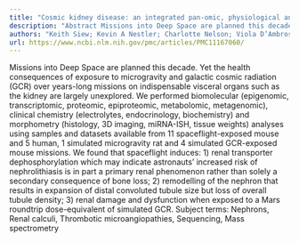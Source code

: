 ```yaml
---
title: "Cosmic kidney disease: an integrated pan-omic, physiological and morphological study into spaceflight-induced renal dysfunction"
description: "Abstract Missions into Deep Space are planned this decade. Yet the health consequences of exposure to microgravity and galactic cosmic radiation (GCR) over years-long missions on indispensable viscera..."
authors: "Keith Siew; Kevin A Nestler; Charlotte Nelson; Viola D’Ambrosio; Chutong Zhong; Zhongwang Li; Alessandra Grillo; Elizabeth R Wan; Vaksha Patel; Eliah Overbey; JangKeun Kim; Sanghee Yun; Michael B Vaughan; Chris Cheshire; Laura Cubitt; Jessica Broni-Tabi; Maneera Yousef Al-Jaber; Valery Boyko; Cem Meydan; Peter Barker; Shehbeel Arif; Fatemeh Afsari; Noah Allen; Mohammed Al-Maadheed; Selin Altinok; Nourdine Bah; Samuel Border; Amanda L Brown; Keith Burling; Margareth Cheng-Campbell; Lorianna M Colón; Lovorka Degoricija; Nichola Figg; Rebecca Finch; Jonathan Foox; Pouya Faridi; Alison French; Samrawit Gebre; Peter Gordon; Nadia Houerbi; Hossein Valipour Kahrood; Frederico C Kiffer; Aleksandra S Klosinska; Angela Kubik; Han-Chung Lee; Yinghui Li; Nicholas Lucarelli; Anthony L Marullo; Irina Matei; Colleen M McCann; Sayat Mimar; Ahmed Naglah; Jérôme Nicod; Kevin M O’Shaughnessy; Lorraine Christine De Oliveira; Leah Oswalt; Laura Ioana Patras; San-huei Lai Polo; María Rodríguez-Lopez; Candice Roufosse; Omid Sadeghi-Alavijeh; Rebekah Sanchez-Hodge; Anindya S Paul; Ralf Bernd Schittenhelm; Annalise Schweickart; Ryan T Scott; Terry Chin Choy Lim Kam Sian; Willian A da Silveira; Hubert Slawinski; Daniel Snell; Julio Sosa; Amanda M Saravia-Butler; Marshall Tabetah; Erwin Tanuwidjaya; Simon Walker-Samuel; Xiaoping Yang; Yasmin; Haijian Zhang; Jasminka Godovac-Zimmermann; Pinaki Sarder; Lauren M Sanders; Sylvain V Costes; Robert A A Campbell; Fathi Karouia; Vidya Mohamed-Alis; Samuel Rodriques; Steven Lynham; Joel Ricky Steele; Sergio Baranzini; Hossein Fazelinia; Zhongquan Dai; Akira Uruno; Dai Shiba; Masayuki Yamamoto; Eduardo ACAlmeida; Elizabeth Blaber; Jonathan C Schisler; Amelia J Eisch; Masafumi Muratani; Sara R Zwart; Scott M Smith; Jonathan M Galazka; Christopher E Mason; Afshin Beheshti; Stephen B Walsh"
url: https://www.ncbi.nlm.nih.gov/pmc/articles/PMC11167060/
---
```


Missions into Deep Space are planned this decade. Yet the health consequences of exposure to microgravity and galactic cosmic radiation (GCR) over years-long missions on indispensable visceral organs such as the kidney are largely unexplored. We performed biomolecular (epigenomic, transcriptomic, proteomic, epiproteomic, metabolomic, metagenomic), clinical chemistry (electrolytes, endocrinology, biochemistry) and morphometry (histology, 3D imaging, miRNA-ISH, tissue weights) analyses using samples and datasets available from 11 spaceflight-exposed mouse and 5 human, 1 simulated microgravity rat and 4 simulated GCR-exposed mouse missions. We found that spaceflight induces: 1) renal transporter dephosphorylation which may indicate astronauts’ increased risk of nephrolithiasis is in part a primary renal phenomenon rather than solely a secondary consequence of bone loss; 2) remodelling of the nephron that results in expansion of distal convoluted tubule size but loss of overall tubule density; 3) renal damage and dysfunction when exposed to a Mars roundtrip dose-equivalent of simulated GCR. Subject terms: Nephrons, Renal calculi, Thrombotic microangiopathies, Sequencing, Mass spectrometry
